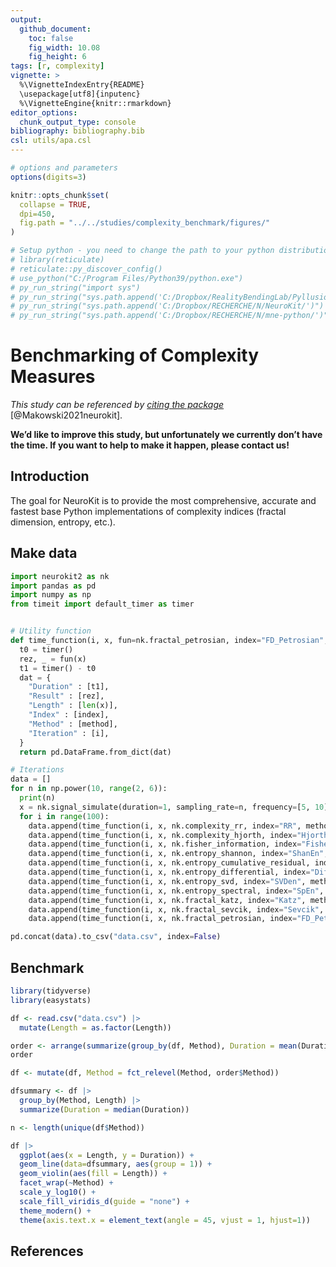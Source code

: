 ```yaml
---
output: 
  github_document:
    toc: false
    fig_width: 10.08
    fig_height: 6
tags: [r, complexity]
vignette: >
  %\VignetteIndexEntry{README}
  \usepackage[utf8]{inputenc}
  %\VignetteEngine{knitr::rmarkdown}
editor_options: 
  chunk_output_type: console
bibliography: bibliography.bib
csl: utils/apa.csl
---
```


```r
# options and parameters
options(digits=3)

knitr::opts_chunk$set(
  collapse = TRUE,
  dpi=450,
  fig.path = "../../studies/complexity_benchmark/figures/"
)

# Setup python - you need to change the path to your python distribution
# library(reticulate)
# reticulate::py_discover_config()
# use_python("C:/Program Files/Python39/python.exe")
# py_run_string("import sys")
# py_run_string("sys.path.append('C:/Dropbox/RealityBendingLab/Pyllusion/')")
# py_run_string("sys.path.append('C:/Dropbox/RECHERCHE/N/NeuroKit/')")
# py_run_string("sys.path.append('C:/Dropbox/RECHERCHE/N/mne-python/')")
```




# Benchmarking of Complexity Measures

*This study can be referenced by* [*citing the package*](https://github.com/neuropsychology/NeuroKit#citation) [@Makowski2021neurokit].

**We'd like to improve this study, but unfortunately we currently don't have the time. If you want to help to make it happen, please contact us!**

## Introduction

The goal for NeuroKit is to provide the most comprehensive, accurate and fastest base Python implementations of complexity indices (fractal dimension, entropy, etc.).

## Make data

```python
import neurokit2 as nk
import pandas as pd
import numpy as np
from timeit import default_timer as timer


# Utility function
def time_function(i, x, fun=nk.fractal_petrosian, index="FD_Petrosian", method="nk_fractal_petrosian"):
  t0 = timer()
  rez, _ = fun(x)
  t1 = timer() - t0
  dat = {
    "Duration" : [t1],
    "Result" : [rez],
    "Length" : [len(x)],
    "Index" : [index],
    "Method" : [method],
    "Iteration" : [i],
  }
  return pd.DataFrame.from_dict(dat)

# Iterations
data = []
for n in np.power(10, range(2, 6)):
  print(n)
  x = nk.signal_simulate(duration=1, sampling_rate=n, frequency=[5, 10], noise=0.5)
  for i in range(100):
    data.append(time_function(i, x, nk.complexity_rr, index="RR", method="nk_complexity_rr"))
    data.append(time_function(i, x, nk.complexity_hjorth, index="Hjorth", method="nk_complexity_hjorth"))
    data.append(time_function(i, x, nk.fisher_information, index="Fisher", method="nk_fisher_information"))
    data.append(time_function(i, x, nk.entropy_shannon, index="ShanEn", method="nk_entropy_shannon"))
    data.append(time_function(i, x, nk.entropy_cumulative_residual, index="CREn", method="nk_entropy_cumulative_residual"))
    data.append(time_function(i, x, nk.entropy_differential, index="DiffEn", method="nk_entropy_differential"))
    data.append(time_function(i, x, nk.entropy_svd, index="SVDen", method="nk_entropy_svd"))
    data.append(time_function(i, x, nk.entropy_spectral, index="SpEn", method="nk_entropy_spectral"))
    data.append(time_function(i, x, nk.fractal_katz, index="Katz", method="nk_fractal_katz"))
    data.append(time_function(i, x, nk.fractal_sevcik, index="Sevcik", method="nk_fractal_sevcik"))
    data.append(time_function(i, x, nk.fractal_petrosian, index="FD_Petrosian", method="nk_fractal_petrosian"))

pd.concat(data).to_csv("data.csv", index=False)
```

## Benchmark

```r
library(tidyverse)
library(easystats)

df <- read.csv("data.csv") |>
  mutate(Length = as.factor(Length))

order <- arrange(summarize(group_by(df, Method), Duration = mean(Duration)), Duration)
order 

df <- mutate(df, Method = fct_relevel(Method, order$Method))

dfsummary <- df |>
  group_by(Method, Length) |>
  summarize(Duration = median(Duration))

n <- length(unique(df$Method))

df |> 
  ggplot(aes(x = Length, y = Duration)) +
  geom_line(data=dfsummary, aes(group = 1)) +
  geom_violin(aes(fill = Length)) +
  facet_wrap(~Method) +
  scale_y_log10() +
  scale_fill_viridis_d(guide = "none") +
  theme_modern() +
  theme(axis.text.x = element_text(angle = 45, vjust = 1, hjust=1))
```



## References
